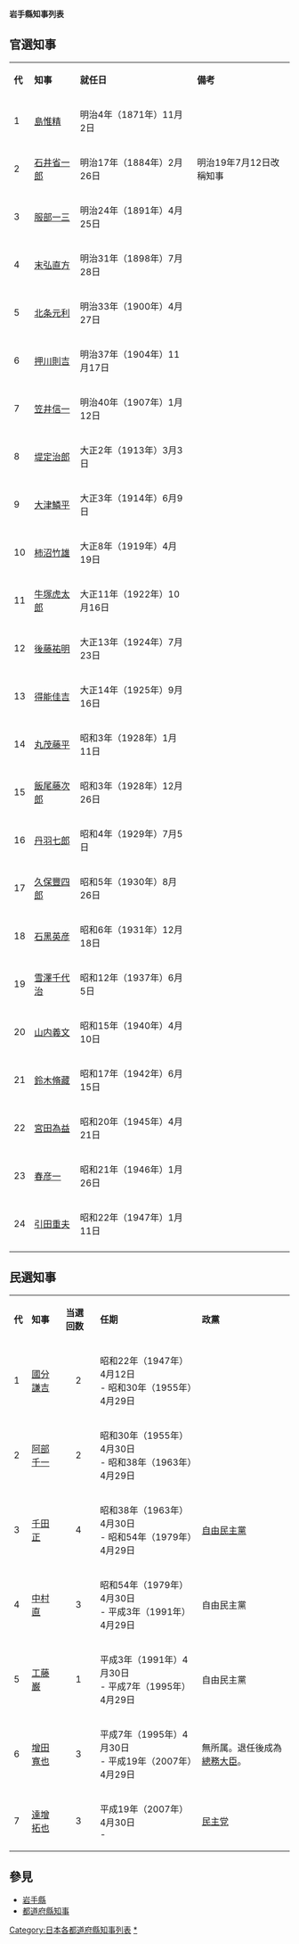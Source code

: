 '''岩手縣知事列表'''

==官選知事==
{| class="wikitable"
|-
|bgcolor=skyblue|'''代'''||bgcolor=skyblue|'''知事'''||bgcolor=skyblue|'''就任日'''||bgcolor=skyblue|'''備考'''
|-
|1||[[島惟精|島惟精]]||明治4年（1871年）11月2日||
|-
|2||[[石井省一郎|石井省一郎]]||明治17年（1884年）2月26日||明治19年7月12日改稱知事
|-
|3||[[服部一三|服部一三]]||明治24年（1891年）4月25日||
|-
|4||[[末弘直方|末弘直方]]||明治31年（1898年）7月28日||
|-
|5||[[北条元利|北条元利]]||明治33年（1900年）4月27日||
|-
|6||[[押川則吉|押川則吉]]||明治37年（1904年）11月17日||
|-
|7||[[笠井信一|笠井信一]]||明治40年（1907年）1月12日||
|-
|8||[[堤定治郎|堤定治郎]]||大正2年（1913年）3月3日||
|-
|9||[[大津鱗平|大津鱗平]]||大正3年（1914年）6月9日||
|-
|10||[[柿沼竹雄|柿沼竹雄]]||大正8年（1919年）4月19日||
|-
|11||[[牛塚虎太郎|牛塚虎太郎]]||大正11年（1922年）10月16日||
|-
|12||[[後藤祐明|後藤祐明]]||大正13年（1924年）7月23日||
|-
|13||[[得能佳吉|得能佳吉]]||大正14年（1925年）9月16日||
|-
|14||[[丸茂藤平|丸茂藤平]]||昭和3年（1928年）1月11日||
|-
|15||[[飯尾藤次郎|飯尾藤次郎]]||昭和3年（1928年）12月26日||
|-
|16||[[丹羽七郎|丹羽七郎]]||昭和4年（1929年）7月5日||
|-
|17||[[久保豐四郎|久保豐四郎]]||昭和5年（1930年）8月26日||
|-
|18||[[石黑英彦|石黑英彦]]||昭和6年（1931年）12月18日||
|-
|19||[[雪澤千代治|雪澤千代治]]||昭和12年（1937年）6月5日||
|-
|20||[[山内義文|山内義文]]||昭和15年（1940年）4月10日||
|-
|21||[[鈴木脩藏|鈴木脩藏]]||昭和17年（1942年）6月15日||
|-
|22||[[宮田為益|宮田為益]]||昭和20年（1945年）4月21日||
|-
|23||[[春彦一|春彦一]]||昭和21年（1946年）1月26日||
|-
|24||[[引田重夫|引田重夫]]||昭和22年（1947年）1月11日||
|-
|}

==民選知事==
{| class="wikitable"
|-
|bgcolor=skyblue|'''代'''||bgcolor=skyblue|'''知事'''||bgcolor=skyblue|'''当選回数'''||bgcolor=skyblue|'''任期'''||bgcolor=skyblue|'''政黨'''
|-
|1||[[國分謙吉|國分謙吉]]||align="center"|2||昭和22年（1947年）4月12日<br />- 昭和30年（1955年）4月29日|| 
|-
|2||[[阿部千一|阿部千一]]||align="center"|2||昭和30年（1955年）4月30日<br />- 昭和38年（1963年）4月29日|| 
|-
|3||[[千田正|千田正]]||align="center"|4||昭和38年（1963年）4月30日<br />- 昭和54年（1979年）4月29日||[[自由民主黨_(日本)|自由民主黨]]
|-
|4||[[中村直|中村直]]||align="center"|3||昭和54年（1979年）4月30日<br />- 平成3年（1991年）4月29日||自由民主黨
|-
|5||[[工藤巌|工藤巌]]||align="center"|1||平成3年（1991年）4月30日<br />- 平成7年（1995年）4月29日||自由民主黨
|-
|6||[[增田寬也|增田寬也]]||align="center"|3||平成7年（1995年）4月30日<br />- 平成19年（2007年）4月29日||無所属。退任後成為[[總務大臣|總務大臣]]。
|-
|7||[[達增拓也|達增拓也]]||align="center"|3||平成19年（2007年）4月30日<br />-||[[民主黨_(日本)|民主党]]
|}

==參見==
*[[岩手縣|岩手縣]]
*[[都道府縣知事|都道府縣知事]]
{{岩手縣知事}}
{{都道府縣別|[[:Category:都道府縣知事列表|日本的都道府縣知事列表]]|知事列表|state = collapsed}}

[[Category:日本各都道府縣知事列表|Category:日本各都道府縣知事列表]]
[[Category:岩手縣知事|*]]